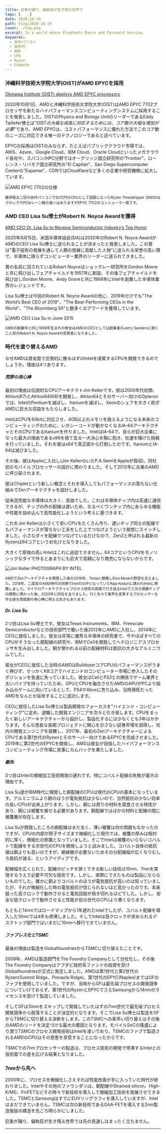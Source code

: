 ```yaml
---
title: 巨象が踊り、偏執狂が生き残る世界で
tags: [    ]
date: 2020-10-19
path: blog/2020-10-19
cover: ./img.png
excerpt: In a world where Elephants Dance and Paranoid Survive.
keywords:
  - 自作パソコン
  - 自作PC
  - AMD
  - CPU
  - Ryzen
  - Compute
---
```


### 沖縄科学技術大学院大学(OIST)がAMD EPYCを採用

[<u>Okinawa Institute (OIST) deploys AMD EPYC processors</u>](https://videocardz.com/press-release/ios)

2020年10月1日、AMDと沖縄科学技術大学院大学(OIST)はAMD EPYC 7702プロセッサを新たなハイパフォーマンスコンピューティングシステムに採用することを発表しました。OISTのPhysics and Biology UnitのリーダーであるEddy Taillefer博士は"*OISTの大幅な成長に対応するためには、コア数の大幅な増加が必要*"であり、AMD EPYCは、コストパフォーマンスに優れた方法でこのコア数のニーズに対応できる唯一のテクノロジーであると述べています。

EPYCの採用はOISTのみならず、たとえばパブリッククラウド市場では、AWS、Azure、Google Cloud、IBM Cloud、Oracle Cloudといったメガクラウド各社や、スパコン/HPC分野ではオークリッジ国立研究所の"Frontier"、ローレンス・リバモア国立研究所の"El Capitan"、San Diego Supercomputer Centerの"Expanse"、CDNではCloudflareなど多くの企業や研究機関に拡大しています。

![AMD EPYC 7702の仕様](./img1.png) 

<small>藤井聡太二冠の自作パソコンで50万円のCPUとして話題になったRyzen Threadripper 3990XはクロックやPCIeレーン数の違いはありますがEPYC 7702のコンシューマー版です。</small>

### AMD CEO Lisa Su博士がRobert N. Noyce Awardを獲得

[<u>AMD CEO Dr. Lisa Su to Receive Semiconductor Industry’s Top Honor</u>](https://www.semiconductors.org/amd-ceo-dr-lisa-su-to-receive-semiconductor-industrys-top-honor/)

2020年9月15日、米国半導体協会(SIA)は2020年のRobert N. Noyce AwardがAMDのCEO Lisa Su博士に送られることが決まったと発表しました。この賞は"電子技術の発展を通して人類の発展に貢献した人物"に送られる栄誉の高い賞で、半導体に限らずコンピューター業界のリーダーに送られてきました。

賞の名前に冠されているRobert Noyceはショックレー研究所をGordon Mooreと共に飛び出しフェアチャイルドを1957年に創設、その後フェアチャイルドを飛び出しGordon Moore、Andy Groveと共に1968年にIntelを創業した半導体業界のレジェンドです。

Lisa Su博士は今回のRobert N. Noyce Awardの他に、2019年だけでも"The World’s Best CEO of 2019"、"The Best-Performing CEOs in the World"、"The Bloomberg 50"と数多くのアワードを獲得しています。

![AMD CEO Lisa Su in June 2015](./img2.jpg) 

<small>AMDの創業年と同じ1969年生まれの彼女はAMDのCEOとしては創業者のJerry Sandersに続く二人目のRobert N. Noyce Awardの受賞者になりました。</small>

### 時代を塗り替えるAMD

なぜAMDは資金面で圧倒的に勝るはずのIntelを凌駕するCPUを開発できるのでしょうか。理由は4つあります。

##### 荒野の用心棒

最初の理由は伝説的なCPUアーキテクトJim Kellerです。彼は2000年代初頭、Athlon(K7)とAthlon64(K8)を開発し、Athlon64とそのサーバー向けのOpteronでは、IntelのPentiumを滅ぼし、Itaniumを滅ぼし、Xeonのシェアを大きく削ぎAMDに巨大な収益をもたらしました。

IntelはCPUを64bitに対応させ、4GB以上のメモリを扱えるようになる未来のコンピューティングのために、レガシーコードが動かなくなるIA-64アーキテクチャとそのCPUであるItaniumを作りました。IntelはIA-64で、自らが巨大企業になった最大の理由であるx86を捨て去る一大決心を胸に抱き、社運を賭けた挑戦を行っていました。それを彼はx64で真正面から打倒したのです。ItaniumとIA-64は滅びました。

その後、彼はAppleに入社し(Jim KellerのいたP.A.SemiをAppleが買収)、同社初のモバイルプロセッサーの設計に携わりました。そして2012年に古巣のAMDに呼び戻されます。

彼はChipletという新しい概念とそれを導入してもパフォーマンスの落ちない仕組みでZenアーキテクチャを設計しました。

従来高性能な半導体は大きく、高価でした。これは半導体チップ内は高速に通信できるが、チップの外の配線は遅いため、なるべくワンチップ内にあらゆる機能や性能を詰め込んで高性能化しようという考えに基づきます。

これをJim Kellerは小さくて安いCPUをたくさん作り、遅いチップ同士の配線でもパフォーマンスが落ちない工夫をした上でつなげようという発想にスイッチしました。小さなダイを配線でつなげているだけなので、Zen2と呼ばれる最新のRyzenは64コアというお化けとなりました。

大きくて原価の高いIntelはこれに追従できません。64コアというCPUをモノリシックなダイで作るとあまりにも巨大で高額になり商売にならないからです。

![Jim Keller PHOTOGRAPH BY INTEL](./img3.png)
  
<small>AMDでZenアーキテクチャを開発した後の2016年、Teslaに移籍しElon Muskの野望を支えました。2018年、二度目のAMD時代の同僚でInelのSVPとなっていたRaja Koduriに誘われIntelに移籍しました。マイクロアーキテクチャとプロセス技術の両面で行き詰るIntelで三次元積層チップの開発に携わった後、2020年に同社を去りました。行く先々で業界を変革するプロセッサーを作る彼を西部劇の用心棒に例える向きもあります。</small>

##### Dr. Lisa Su

2つ目はLisa Su博士です。彼女はTexas Instruments、IBM、Freescale Semiconductorなどの技術部門で働いた後2012年にAMDに入社し、2014年にCEOに就任しました。彼女は非常に優秀な半導体の研究者で、今やほぼすべてのCPUがそうなった銅配線の研究や、IBMでCellを開発してヘテロジニアスプロセッサを生み出しました。銅が使われる以前の配線材料は抵抗の大きなアルミニウムでした。

彼女がCEOに就任した当時のAMDはBulldozerコアCPUのパフォーマンスがうまく伸びず、せっかくK8コアでハイエンドのコンピューター市場に参入したそのポジションを急速に失っていました。彼女はCellとPS3との関係でゲーム業界と太いパイプを持っていたため、GPUとCPUを融合させたAMDのAPUがPCより組み込みゲームに向いているとして、PS4やXboxに売り込み、当時瀕死だったAMDをなんとか延命することに成功します。

CEOに就任したLisa Su博士は製品開発のフォーカスを"ハイエンド・コンピューティング"に定め、退職した開発エンジニアを次々と引き戻します。CPUをまったく新しいアーキテクチャーから設計し、製品化するには少なくとも3年はかかります。そんな悠長な長期プロジェクトに関心を示さない証券市場を説得し、社内の開発エンジニアを鼓舞し、2017年、最初のZenアーキテクチャーによるCPUである第1世代のRyzenとそのサーバー向けであるEPYCを完成させました。2019年に第2世代のEPYCを開発し、AMDは彼女が目指したハイパフォーマンスコンピューティング市場に見事にカムバックを果たしました。

##### 敵失

3つ目はIntelの微細加工技術開発の遅れです。特にコバルト配線の失敗が最大の理由です。

Lisa Su達がIBM時代に開発した銅配線のCPUは現代のCPUの基本になっています。アルミニウムより銅のほうが電気抵抗は少ないので、当然抵抗の少ない効率の良いCPUが出来上がります。しかし、銅には周りの材料を腐食させる特性があり、銅には被覆を被せる必要があります。銅配線ではほかの材料と配線の間に被覆層が存在します。

Lisa Suが開発したころの銅配線はまだ太く、薄い被覆は何の問題もなかったのですが、CPUの内部が原子サイズまで微細化した現代では、被覆の厚みは相対的に厚く、微細化の邪魔となっていました。そこでIntelは被覆のいらないコバルトで配線をする次世代のCPUを開発しようと試みました。コバルト自体の抵抗値は銅よりも高いのですが、絶縁層が必要ないためその分配線幅が広くなりむしろ抵抗が減る、というアイディアです。

配線幅を広くとれて、配線のピッチを狭くできる新しい技術は10nm、7nmを実現するうえで必要不可欠な技術です。しかし、実際にできたものは製品にならないものでした。確かに銅よりコバルトのほうが電気抵抗が高いのは知っていましたが、それが微細化した時の電気抵抗が信じられないほど高かったのです。本来狙った高クロックで動作させると電気回路が焼き切れるほどでした。しかし、安全な低クロックで動作させると性能が前の世代のCPUより悪くなります。

もともと14nmではロードマップから1年遅れたIntelでしたが、コバルト配線を導入した10nmでは4年も停滞しました。そしてIntelは高クロックが求められるデスクトップ部門ではいまだに10nmへ移行できていません。

##### ファブレス化とTSMC

最後の理由は製造をGlobalfoundriesからTSMCに切り替えたことです。

2008年、AMDは製造部門をThe Foundry Companyとして分社化し、その後The Foundry Companyはアブダビ政府系ファンドの投資を受けGlobalfoundriesが正式に発足しました。AMDは第1世代と第2世代のRyzen(Summit Ridge、Pinnacle Ridge)、第1世代のEPYC(Naples)まではGFのファブを使用していました。ですが、当時からGFは最先端プロセスの開発競争についていけておらず、第1世代のRyzenとEPYCでさえSamsungから14nmのライセンスを受けて製造していました。

そしてGFは10nmをスキップして開発していたはずの7nm世代で最先端プロセス開発競争から脱落することが決定的となります。そこでLisa Su博士は製造をGFからTSMCに切り替える決断をします。このTSMCへの素早い切り替えはその後のAMDのリードを決定づける最大の要因となります。モバイルSoCの隆盛により潤うTSMCのプロセス開発技術はIntelを凌いでおり、TSMCのファブで製造されるAMDのCPUはその恩恵を享受することになったからです。

TSMCでの7nmプロセッサーの製造は、プロセス技術の開発で停滞するIntelとの技術面での差を広げる結果となりました。

### 7nmから先へ

2000年に、プロセスを微細化しさえすれば性能改善が手に入っていた時代が終わりました。Intelやその他のファウンダリは、銅配線やStrained silicon、High-K/MG、FinFETなどその時々で新技術を導入して微細加工技術を発展させてきました。TSMCとSamsungはすでにEUVリソグラフィを導入していますが、Intelはまだできていません。TSMCは次の新技術であるGAA-FETを導入する2nm製造施設の建造を先ごろ明らかにしました。

巨象が踊り、偏執狂が生き残る世界では先の見通しはまったく立ちません。

---
